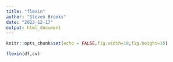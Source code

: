```yaml
---
title: "flexin"
author: "Steven Brooks"
date: "2022-12-17"
output: html_document
---
```


```r
knitr::opts_chunk$set(echo = FALSE,fig.width=10,fig.height=15)
```

```r
flexin(df,cv)
```

